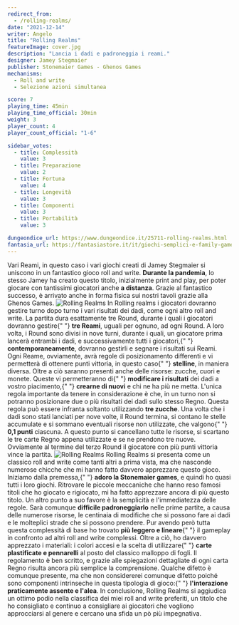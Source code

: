 ```yaml
---
redirect_from:
  - /rolling-realms/
date: "2021-12-14"
writer: Angelo
title: "Rolling Realms"
featureImage: cover.jpg
description: "Lancia i dadi e padroneggia i reami."
designer: Jamey Stegmaier
publisher: Stonemaier Games - Ghenos Games
mechanisms:
  - Roll and write
  - Selezione azioni simultanea

score: 7
playing_time: 45min
playing_time_official: 30min
weight: 3
player_count: 4
player_count_official: "1-6"

sidebar_votes:
  - title: Complessità
    value: 3
  - title: Preparazione
    value: 2
  - title: Fortuna
    value: 4
  - title: Longevità
    value: 3
  - title: Componenti
    value: 3
  - title: Portabilità
    value: 3

dungeondice_url: https://www.dungeondice.it/25711-rolling-realms.html
fantasia_url: https://fantasiastore.it/it/giochi-semplici-e-family-games/12280-rolling-realms.html
---
```


<Setting>
  Vari Reami, in questo caso i vari giochi creati di Jamey Stegmaier si uniscono
  in un fantastico gioco roll and write. <strong>Durante la pandemia</strong>,
  lo stesso Jamey ha creato questo titolo, inizialmente print and play, per
  poter giocare con tantissimi giocatori anche <strong>a distanza</strong>.
  Grazie al fantastico successo, è arrivato anche in forma fisica sui nostri
  tavoli grazie alla Ghenos Games.
</Setting>

<img src="./game1.jpg" alt="Rolling Realms" />

<Rules>
  In Rolling realms i giocatori dovranno gestire turno dopo turno i vari
  risultati dei dadi, come ogni altro roll and write. La partita dura
  esattamente tre Round, durante i quali i giocatori dovranno gestire{" "}
  <strong>tre Reami</strong>, uguali per ognuno, ad ogni Round. A loro volta, i
  Round sono divisi in nove turni, durante i quali, un giocatore prima lancerà
  entrambi i dadi, e successivamente tutti i giocatori,{" "}
  <strong>contemporaneamente</strong>, dovranno gestirli e segnare i risultati
  sui Reami. Ogni Reame, ovviamente, avrà regole di posizionamento differenti e
  vi permetterà di ottenere punti vittoria, in questo caso{" "}
  <strong>stelline</strong>, in maniera diversa. Oltre a ciò saranno presenti
  anche delle risorse: zucche, cuori e monete. Queste vi permetteranno di{" "}
  <strong>modificare i risultati</strong> dei dadi a vostro piacimento,{" "}
  <strong>crearne di nuovi</strong> e chi ne ha più ne metta. L'unica regola
  importante da tenere in considerazione è che, in un turno non si potranno
  posizionare due o più risultati dei dadi sullo stesso Regno. Questa regola può
  essere infranta soltanto utilizzando <strong>tre zucche</strong>. Una volta
  che i dadi sono stati lanciati per nove volte, il Round termina, si contano le
  stelle accumulate e si sommano eventuali risorse non utilizzate, che valgono{" "}
  <strong>0,1 punti</strong> ciascuna. A questo punto si cancellano tutte le
  risorse, si scartano le tre carte Regno appena utilizzate e se ne prendono tre
  nuove. Ovviamente al termine del terzo Round il giocatore con più punti
  vittoria vince la partita.
</Rules>

<img src="./game2.jpg" alt="Rolling Realms" />

<Feedback>
  Rolling Realms si presenta come un classico roll and write come tanti altri a
  prima vista, ma che nasconde numerose chicche che mi hanno fatto davvero
  apprezzare questo gioco. Iniziamo dalla premessa,{" "}
  <strong>adoro la Stonemaier games</strong>, e quindi ho quasi tutti i loro
  giochi. Ritrovare le piccole meccaniche che hanno reso famosi titoli che ho
  giocato e rigiocato, mi ha fatto apprezzare ancora di più questo titolo. Un
  altro punto a suo favore è la semplicità e l'immediatezza delle regole. Sarà
  comunque <strong>difficile padroneggiarlo</strong> nelle prime partite, a
  causa delle numerose risorse, le centinaia di modifiche che si possono fare ai
  dadi e le molteplici strade che si possono prendere. Pur avendo però tutta
  questa complessità di base ho trovato <strong>più leggero e lineare</strong>{" "}
  il gameplay in confronto ad altri roll and write complessi. Oltre a ciò, ho
  davvero apprezzato i materiali: i colori accesi e la scelta di utilizzare{" "}
  <strong>carte plastificate e pennarelli</strong> al posto del classico
  malloppo di fogli. Il regolamento è ben scritto, e grazie alle spiegazioni
  dettagliate di ogni carta Regno risulta ancora più semplice la comprensione.
  Qualche difetto è comunque presente, ma che non considererei comunque difetto
  poiché sono componenti intrinseche in questa tipologia di gioco:{" "}
  <strong>l'interazione praticamente assente e l'alea</strong>. In conclusione,
  Rolling Realms si aggiudica un ottimo podio nella classifica dei miei roll and
  write preferiti, un titolo che ho consigliato e continuo a consigliare ai
  giocatori che vogliono approcciarsi al genere e cercano una sfida un pò più
  impegnativa.
</Feedback>

<Instagram id="CXdgaT7gxYJ" />
